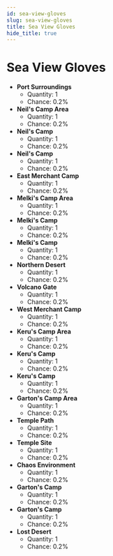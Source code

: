 ---
id: sea-view-gloves
slug: sea-view-gloves
title: Sea View Gloves
hide_title: true
---


# <ItemIcon iconId="705"/> Sea View Gloves
- **Port Surroundings**
	- Quantity: 1
	- Chance: 0.2%
- **Neil's Camp Area**
	- Quantity: 1
	- Chance: 0.2%
- **Neil's Camp**
	- Quantity: 1
	- Chance: 0.2%
- **Neil's Camp**
	- Quantity: 1
	- Chance: 0.2%
- **East Merchant Camp**
	- Quantity: 1
	- Chance: 0.2%
- **Melki's Camp Area**
	- Quantity: 1
	- Chance: 0.2%
- **Melki's Camp**
	- Quantity: 1
	- Chance: 0.2%
- **Melki's Camp**
	- Quantity: 1
	- Chance: 0.2%
- **Northern Desert**
	- Quantity: 1
	- Chance: 0.2%
- **Volcano Gate**
	- Quantity: 1
	- Chance: 0.2%
- **West Merchant Camp**
	- Quantity: 1
	- Chance: 0.2%
- **Keru's Camp Area**
	- Quantity: 1
	- Chance: 0.2%
- **Keru's Camp**
	- Quantity: 1
	- Chance: 0.2%
- **Keru's Camp**
	- Quantity: 1
	- Chance: 0.2%
- **Garton's Camp Area**
	- Quantity: 1
	- Chance: 0.2%
- **Temple Path**
	- Quantity: 1
	- Chance: 0.2%
- **Temple Site**
	- Quantity: 1
	- Chance: 0.2%
- **Chaos Environment**
	- Quantity: 1
	- Chance: 0.2%
- **Garton's Camp**
	- Quantity: 1
	- Chance: 0.2%
- **Garton's Camp**
	- Quantity: 1
	- Chance: 0.2%
- **Lost Desert**
	- Quantity: 1
	- Chance: 0.2%

